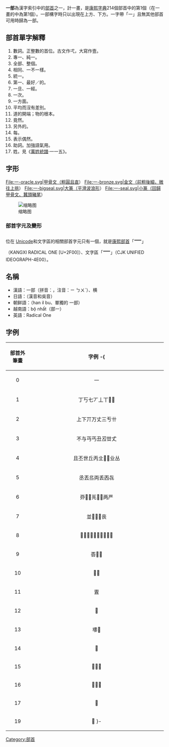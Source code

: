 {{Otheruses|1 (消歧义)}}
{{NoteTA
|zh-cn:字符; zh-tw:字元;
}}
{{Infobox Kangxi radical
|1|uni=4E00
|meaning=數字[[1|1]]
|prev=
|next=丨
|pny= yī
|bopo=一
|gr= i
|wade= i<sup>1</sup>
|och= {{IPA|/*ʔi[t]/}}（[[白一平|白]]－[[沙加爾|沙]]）<br/>{{IPA|/*qliɡ/}}（[[鄭張尚芳|鄭張尚芳]]）
|ltc= [[廣韻|廣韻]] - 於悉[[反切|切]]<br/>[[詩韻|詩韻]] - 質韻、[[入聲|入聲]]<br/>[[三十六字母|三十六字母]] - 影母<br/>{{IPA|/ʔiɪt̚/}} （鄭張尚芳）<br/>{{IPA|/ʔit̚/}} （[[潘悟雲|潘悟雲]]）<br/>{{IPA|/ʔjet̚/}} （[[邵榮芬|邵榮芬]]）<br/>{{IPA|/ʔit̚/}} （[[蒲立本|蒲立本]]）<br/>{{IPA|/ʔiĕt̚/}} （[[李榮|李榮]]）<br/>{{IPA|/ĭĕt̚/}} （[[王力|王力]]）<br/>{{IPA|/ʔi̯ĕt̚/}} （[[高本漢|高本漢]]）
|jyutping= jat<sup>1</sup>
|yale= yāt
|c-t= yit<sup>2</sup>
|poj= it
|czhu= zêg<sup>8</sup> / ig<sup>4</sup> / êg<sup>4</sup>
|cdo= siŏh / ék
|cjy= ieh<sup>4</sup>
|dng= siŏh / ék
|gan= i<sup>6</sup>
|hak= yit（[[四縣話|四縣]]、[[客語白話字|白話字]]）<br/>yid5（[[梅縣話|梅縣]]、[[客家話拼音方案|客家話拼音]]）
|hsn= it<sup>6</sup>
|mnp= cì / ĭ
|wuu= iq (T4)
|m-s= 
|hang=한 han
|hanja=일 il
|onyomi=イチ ichi
|kunyomi=ひと(つ) hito(tsu)
|cn=橫/横 héng
|kanji=一 ichi
|viet=bộ nhất（部一）
|phag=ꡗꡞ
}}
'''一部'''為漢字索引中的[[部首|部首]]之一，計一畫，是[[康熙字典|康熙字典]]214個部首中的第1個（在一畫的中為第1個）。一部構字時只以出現在上方、下方。一字帶「一」且無其他部首可用時歸為一部。

== 部首單字解釋 ==
{{Wikitionary|一}}
# 數詞。正整數的首位。古文作弌，大寫作壹。
# 專一、純一。
# 全部、整個。
# 相同、一不一樣。
# 統一。
# 第一、最好／的。
# 一旦、一經。
# 一次。
# 一方面。
# 平均而沒有差別。
# 道的開端；物的根本。
# 竟然。
# 另外的。
# 每。
# 表示偶然。
# 助詞。加強語氣用。
# 姓。見《[[萬姓統譜|萬姓統譜]]·一一五》。

==字形==
<gallery>
File:一-oracle.svg|甲骨文（粗圓且直）
File:一-bronze.svg|金文（前粗後細，微往上挑）
File:一-bigseal.svg|大篆（平滑波浪形）
File:一-seal.svg|小篆（回歸甲骨文、蠶頭豬尾）
</gallery>

[[File:Radical1.jpg|缩略图]]

===部首字元及變形===
位在 [[Unicode|Unicode]]和文字區的相關部首字元只有一個，就是[[康熙部首|康熙部首]]「<span style="font-size:x-large;">⼀</span>」（KANGXI RADICAL ONE [U+2F00]）、文字區「<span style="font-size:x-large;">一</span>」（CJK UNIFIED IDEOGRAPH-4E00）。

== 名稱 ==
*漢語：一部（拼音：{{lang|cmn|yībù}}，注音：ㄧ ㄅㄨˋ）、横
*日語：{{lang|ja|一部（いちぶ）}}（漢音和吳音）
*朝鲜語：{{lang|ko|한일부}}（han il bu、單獨的 一部）
*越南語：bộ nhất（部一）
*英語：Radical One

== 字例 ==
{| class="wikitable"
! align="center"width="15%"| 部首外筆畫
! align="center"width="85%"| 字例
-{
|-
| 0 || 一
|-
| 1 || 丁丂七丆丄丅𠀁𠀂
|-
| 2 || 上下丌万丈三亐卄
|-
| 3 || 不与丏丐丑丒丗𠀋
|-
| 4 || 且丕世丘丙㐀𠀗𠀖业丛
|-
| 5 || 丞丟丠両丢㐁㐂
|-
| 6 || 丣𠀪𠀫𠀡𠀧𠀨两严
|-
| 7 || 並𠀲𠀳𠀴丧
|-
| 8 || 𠀼𠀵𠀺𠀷𠀻𠀶𠀹𠀸𪜄𫞪
|-
| 9 || 𠀾𠀿𠁀
|-
| 10 || 𠁂𠁄
|-
| 11 || 𠁆
|-
| 12 || 𠁍
|-
| 13 || 𠁎𠁑
|-
| 14 || 𠁔
|-
| 15 || 𠁚𠁝𠁙
|-
| 16 || 𠁞𠁝𠁜
|-
| 17 || 𠁟
|-
| 19 || 𠁠
}-
|}

{{康熙部首}}
{{简体中文部首}}

[[Category:部首|Category:部首]]